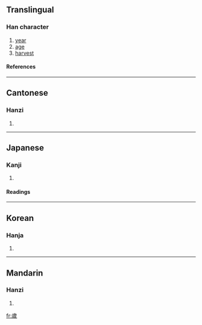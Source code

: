 {{see|歳|岁|亗}}

==Translingual==
===Han character===
{{Han char|rn=77|rad=止|as=09|sn=13|four=2125<sub>3</sub>|canj=卜一戈竹竹 (YMIHH)}}
# [[year]]
# [[age]]
# [[harvest]]
====References====
{{Han ref|kx=0577.020|dkj=16326|dj=0967.170|hdz=21443.200|uh=6B72|ud=27506|bh=B7B3|bd=47027}}

----
==Cantonese==
===Hanzi===
{{yue-hanzi|jyut=|y=seui3}}
# {{defn|Cantonese}}

----
==Japanese==
===Kanji===
{{ja-kanji|grade=|rs=止09}}
# {{defn|Japanese}} 
====Readings====
{{ja-readings|on=[[せい]] (sei), [[さい]] (sai)|kun=[[とし]] (toshi), [[よわい]] (yowai)}}

----
==Korean==
===Hanja===
{{ko-hanja|hangeul=세|eumhun=|rv=se|mr=se|y=sey}}
# {{defn|Korean}}

----
==Mandarin==
===Hanzi===
{{cmn-hanzi|sim=岁|pin=[[suì]] ([[sui4]])|wg=sui<sup>4</sup>}}
# {{defn|Mandarin}}

[[fr:歲]]
